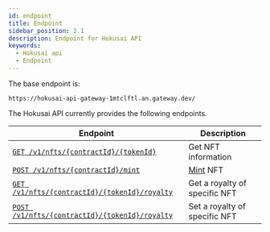 ```yaml
---
id: endpoint
title: Endpoint
sidebar_position: 2.1
description: Endpoint for Hokusai API
keywords:
  - Hokusai api
  - Endpoint
---
```


The base endpoint is:
```
https://hokusai-api-gateway-1mtclftl.an.gateway.dev/
```

The Hokusai API currently provides the following endpoints.

|Endpoint|Description|
|--|--|
|[`GET /v1/nfts/{contractId}/{tokenId}`](nft/get)|Get NFT information|
|[`POST /v1/nfts/{contractId}/mint`](nft/mint)|[Mint](glosarry#Mint) NFT|
|[`GET /v1/nfts/{contractId}/{tokenId}/royalty`](royalty/get)|Get a royalty of specific NFT|
|[`POST /v1/nfts/{contractId}/{tokenId}/royalty`](royalty/set)|Set a royalty of specific NFT|